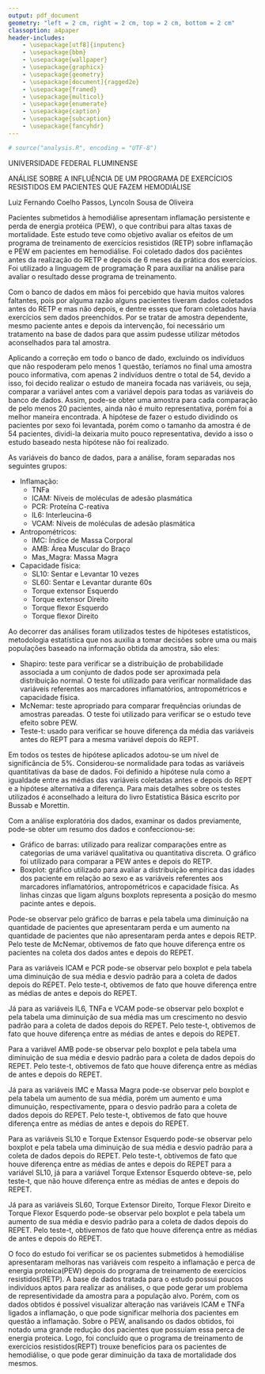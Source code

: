 ```yaml
---
output: pdf_document
geometry: "left = 2 cm, right = 2 cm, top = 2 cm, bottom = 2 cm"
classoption: a4paper
header-includes:
    - \usepackage[utf8]{inputenc}
    - \usepackage{bbm}
    - \usepackage{wallpaper}
    - \usepackage{graphicx}
    - \usepackage{geometry}
    - \usepackage[document]{ragged2e}
    - \usepackage{framed}
    - \usepackage{multicol}
    - \usepackage{enumerate}
    - \usepackage{caption}
    - \usepackage{subcaption}
    - \usepackage{fancyhdr}
---
```


```r
# source("analysis.R", encoding = "UTF-8")
```

\fontsize{12}{12}\selectfont

\centering

\begin{figure}[ht!]
\centering
\includegraphics[width=0.15\textwidth]{../man/figures/uff_brasao.png}
\end{figure}

UNIVERSIDADE FEDERAL FLUMINENSE

\vspace*{5 cm}
ANÁLISE SOBRE A INFLUÊNCIA DE UM PROGRAMA DE EXERCÍCIOS RESISTIDOS EM PACIENTES QUE FAZEM HEMODIÁLISE

\vspace*{5 cm}
Luiz Fernando Coelho Passos, Lyncoln Sousa de Oliveira



\newpage

\setcounter{page}{1}

\justifying 

\renewcommand*\contentsname{Sumário}
\tableofcontents



\newpage

\section{Resumo}

Pacientes submetidos à hemodiálise apresentam inflamação persistente e perda de energia protéica (PEW), o que contribui para altas taxas de mortalidade. Este estudo teve como objetivo avaliar os efeitos de um programa de treinamento de exercícios resistidos (RETP) sobre inflamação e PEW em pacientes em hemodiálise. Foi coletado dados dos paciêntes antes da realização do RETP e depois de 6 meses da prática dos exercícios. Foi utilizado a linguagem de programação R para auxiliar na análise para avaliar o resultado desse programa de treinamento. 


\newpage

\section{Metodologia}

Com o banco de dados em mãos foi percebido que havia muitos valores faltantes, pois por alguma razão alguns pacientes tiveram dados coletados antes do RETP e mas não depois, e dentre esses que foram coletados havia exercícios sem dados preenchidos. Por se tratar de amostra dependente, mesmo paciente antes e depois da intervenção, foi necessário um tratamento na base de dados para que assim pudesse utilizar métodos aconselhados para tal amostra. 

Aplicando a correção em todo o banco de dado, excluindo os indivíduos que não respoderam pelo menos 1 questão, teríamos no final uma amostra pouco informativa, com apenas 2 indivíduos dentre o total de 54, devido a isso, foi decido realizar o estudo de maneira focada nas variáveis, ou seja, comparar a variável antes com a variável depois para todas as variáveis do banco de dados. Assim, pode-se obter uma amostra para cada comparação de pelo menos 20 pacientes, ainda não é muito representativa, porém foi a melhor maneira encontrada. A hipótese de fazer o estudo dividindo os pacientes por sexo foi levantada, porém como o tamanho da amostra é de 54 pacientes, dividi-la deixaria muito pouco representativa, devido a isso o estudo baseado nesta hipótese não foi realizado.

As variáveis do banco de dados, para a análise, foram separadas nos seguintes grupos:

* Inflamação: 
    + TNFa
    + ICAM: Níveis de moléculas de adesão plasmática
    + PCR: Proteína C-reativa
    + IL6: Interleucina-6
    + VCAM: Níveis de moléculas de adesão plasmática
    
* Antropométricos: 
    + IMC: Índice de Massa Corporal
    + AMB: Área Muscular do Braço
    + Mas_Magra: Massa Magra

* Capacidade física: 
    + SL10: Sentar e Levantar 10 vezes
    + SL60: Sentar e Levantar durante 60s
    + Torque extensor Esquerdo
    + Torque extensor Direito
    + Torque flexor Esquerdo
    + Torque flexor Direito

Ao decorrer das análises foram utilizados testes de hipóteses estatísticos, metodologia estatística que nos auxilia a tomar decisões sobre uma ou mais populações baseado na informação obtida da amostra, são eles:

* Shapiro: teste para verificar se a distribuição de probabilidade associada a um conjunto de dados pode ser aproximada pela distribuição normal. O teste foi utilizado para verificar normalidade das variáveis referentes aos marcadores inflamatórios, antropométricos e capacidade física.
* McNemar: teste apropriado para comparar frequências oriundas de amostras pareadas. O teste foi utilizado para verificar se o estudo teve efeito sobre PEW.
* Teste-t: usado para verificar se houve diferença da média das variáveis antes do REPT para a mesma variável depois do REPT. 

Em todos os testes de hipótese aplicados adotou-se um nível de significância de 5%. Considerou-se normalidade para todas as variáveis quantitativas da base de dados. Foi definido a hipótese nula como a igualdade entre as médias das variáveis coletadas antes e depois do REPT e a hipótese alternativa a diferença. Para mais detalhes sobre os testes utilizados é aconselhado a leitura do livro Estatística Básica escrito por Bussab e Morettin.

Com a análise exploratória dos dados, examinar os dados previamente, pode-se obter um resumo dos dados e confeccionou-se:

* Gráfico de barras: utilizado para realizar comparações entre as categorias de uma variável qualitativa ou quantitativa discreta. O gráfico foi utilizado para comparar a PEW antes e depois do RETP.
* Boxplot: gráfico utilizado para avaliar a distribuição empírica das idades dos paciente em relação ao sexo e as variáveis referentes aos marcadores inflamatórios, antropométricos e capacidade física. As linhas cinzas que ligam alguns boxplots representa a posição do mesmo pacinte antes e depois.


\begin{figure}[ht!]
\centering
\includegraphics[width=0.6\textwidth]{../man/figures/boxplot_explicao.png}
\caption{Explicação sobre o boxplot.}
\end{figure}



\newpage

\section{Resultados}

\subsection{Perda de Energia Protéica - PEW}

\begin{table}[ht!]
\centering
\includegraphics[width=1\textwidth]{../man/figures/tabela_pew.png}
\caption{Marcador PEW}
\end{table}

Pode-se observar pelo gráfico de barras e pela tabela uma diminuição na quantidade de pacientes que apresentaram perda e um aumento na quantidade de pacientes que não apresentaram perda antes e depois RETP. Pelo teste de McNemar, obtivemos de fato que houve diferença entre os pacientes na coleta dos dados antes e depois do REPET. 



\subsection{Marcadores de Inflamação}

\begin{table}[ht!]
\centering
\includegraphics[width=1\textwidth]{../man/figures/tabela_inflamacao.png}
\caption{Marcadores de Inflamação}
\end{table}

Para as variáveis ICAM e PCR pode-se observar pelo boxplot e pela tabela uma diminuição de sua média e desvio padrão para a coleta de dados depois do REPET. Pelo teste-t, obtivemos de fato que houve diferença entre as médias de antes e depois do REPET. 

Já para as variáveis IL6, TNFa e VCAM pode-se observar pelo boxplot e pela tabela uma diminuição de sua média mas um crescimento no desvio padrão para a coleta de dados depois do REPET. Pelo teste-t, obtivemos de fato que houve diferença entre as médias de antes e depois do REPET. 


\newpage

\subsection{Marcadores Antropométricos}

\begin{table}[ht!]
\centering
\includegraphics[width=1\textwidth]{../man/figures/tabela_antropometricos.png}
\caption{Marcadores Antropométricos}
\end{table}

Para a variável AMB pode-se observar pelo boxplot e pela tabela uma diminuição de sua média e desvio padrão para a coleta de dados depois do REPET. Pelo teste-t, obtivemos de fato que houve diferença entre as médias de antes e depois do REPET. 

Já para as variáveis IMC e Massa Magra pode-se observar pelo boxplot e pela tabela um aumento de sua média, porém um aumento e uma dimunuição, respectivamente, ppara o desvio padrão para a coleta de dados depois do REPET. Pelo teste-t, obtivemos de fato que houve diferença entre as médias de antes e depois do REPET. 



\subsection{Marcadores de Capacidade Física}

\begin{table}[ht!]
\centering
\includegraphics[width=1\textwidth]{../man/figures/tabela_cf.png}
\caption{Marcadores de Capacidade Física}
\end{table}

Para as variáveis SL10 e Torque Extensor Esquerdo pode-se observar pelo boxplot e pela tabela uma diminuição de sua média e desvio padrão para a coleta de dados depois do REPET. Pelo teste-t, obtivemos de fato que houve diferença entre as médias de antes e depois do REPET para a variável SL10, já para a variável Torque Extensor Esquerdo obteve-se, pelo teste-t, que não houve diferença entre as médias de antes e depois do REPET.

Já para as variáveis SL60, Torque Extensor Direito, Torque Flexor Direito e Torque Flexor Esquerdo pode-se observar pelo boxplot e pela tabela um aumento de sua média e desvio padrão para a coleta de dados depois do REPET. Pelo teste-t, obtivemos de fato que houve diferença entre as médias de antes e depois do REPET. 



\newpage

\section{Conclusão}

O foco do estudo foi verificar se os pacientes submetidos à hemodiálise apresentaram melhoras nas variáveis com respeito a inflamação e perca de energia proteica(PEW)  depois do programa de treinamento de exercícios resistidos(RETP). 
A base de dados  tratada para o estudo possui poucos indivíduos aptos para realizar as análises, o que pode gerar um problema de representividade da amostra para a população alvo.  Porém, com os dados obtidos é possível visualizar alteração nas variáveis  ICAM e TNFa ligados a inflamação, o que pode significar melhoria dos pacientes em questão a inflamação. 
Sobre o PEW, analisando os dados obtidos, foi notado uma grande redução dos pacientes que possuíam essa perca de energia proteica.
Logo, foi concluído que o programa de treinamento de exercícios resistidos(REPT) trouxe benefícios para os pacientes de hemodiálise, o que pode gerar diminuição da taxa de mortalidade dos mesmos.



\newpage

\section{Anexo}

\begin{figure}[ht!]
\centering
\includegraphics[width=0.65\textwidth]{../man/figures/graf_idade_sexo.png}
\caption{Idade dos pacientes por Sexo.}
\end{figure}



\subsection{Perda de Energia Protéica - PEW}

\begin{figure}[ht!]
\centering
\includegraphics[width=0.85\textwidth]{../man/figures/pew.png}
\caption{Presença da PEW antes e depois do RETP.}
\end{figure}


\newpage

\subsection{Marcadores de Inflamação}

\begin{figure}[ht!]
\centering
\begin{minipage}{.5\textwidth}
  \centering
  \includegraphics[width=1\linewidth]{../man/figures/TNFa.png}
  \captionof{figure}{??}
  \label{fig:TNFa}
\end{minipage}%
\begin{minipage}{.5\textwidth}
  \centering
  \includegraphics[width=1\linewidth]{../man/figures/ICAM.png}
  \captionof{figure}{??}
  \label{fig:ICAM}
\end{minipage}
\end{figure}

\begin{figure}[ht!]
\centering
\begin{minipage}{.5\textwidth}
  \centering
  \includegraphics[width=1\linewidth]{../man/figures/PCR.png}
  \captionof{figure}{??}
  \label{fig:PCR}
\end{minipage}%
\begin{minipage}{.5\textwidth}
  \centering
  \includegraphics[width=1\linewidth]{../man/figures/IL6.png}
  \captionof{figure}{??}
  \label{fig:IL6}
\end{minipage}
\end{figure}

\newpage

\begin{figure}[ht!]
\centering
\begin{minipage}{.5\textwidth}
  \centering
  \includegraphics[width=1\linewidth]{../man/figures/VCAM.png}
  \captionof{figure}{??}
  \label{fig:VCAM}
\end{minipage}%
\end{figure}




\subsection{Marcadores Antropométricos}


\begin{figure}[ht!]
\centering
\begin{minipage}{.5\textwidth}
  \centering
  \includegraphics[width=1\linewidth]{../man/figures/IMC.png}
  \captionof{figure}{??}
  \label{fig:IMC}
\end{minipage}%
\begin{minipage}{.5\textwidth}
  \centering
  \includegraphics[width=1\linewidth]{../man/figures/AMB.png}
  \captionof{figure}{??}
  \label{fig:AMB}
\end{minipage}
\end{figure}

\newpage

\begin{figure}[ht!]
\centering
\begin{minipage}{.5\textwidth}
  \centering
  \includegraphics[width=1\linewidth]{../man/figures/Massa Magra.png}
  \captionof{figure}{??}
  \label{fig:Massa Magra}
\end{minipage}%
\end{figure}




\subsection{Marcadores de Capacidade Física}

\begin{figure}[ht!]
\centering
\begin{minipage}{.5\textwidth}
  \centering
  \includegraphics[width=1\linewidth]{../man/figures/SL10.png}
  \captionof{figure}{??}
  \label{fig:SL10}
\end{minipage}%
\begin{minipage}{.5\textwidth}
  \centering
  \includegraphics[width=1\linewidth]{../man/figures/SL60.png}
  \captionof{figure}{??}
  \label{fig:SL60}
\end{minipage}
\end{figure}

\newpage

\begin{figure}[ht!]
\centering
\begin{minipage}{.5\textwidth}
  \centering
  \includegraphics[width=1\linewidth]{../man/figures/Torque Extensor Esquerdo.png}
  \captionof{figure}{??}
  \label{fig:Torque Extensor Esquerdo}
\end{minipage}%
\begin{minipage}{.5\textwidth}
  \centering
  \includegraphics[width=1\linewidth]{../man/figures/Torque Extensor Direito.png}
  \captionof{figure}{??}
  \label{fig:Torque Extensor Direito}
\end{minipage}
\end{figure}

\begin{figure}[ht!]
\centering
\begin{minipage}{.5\textwidth}
  \centering
  \includegraphics[width=1\linewidth]{../man/figures/Torque Flexor Esquerdo.png}
  \captionof{figure}{??}
  \label{fig:Torque Flexor Esquerdo}
\end{minipage}%
\begin{minipage}{.5\textwidth}
  \centering
  \includegraphics[width=1\linewidth]{../man/figures/Torque Flexor Direito.png}
  \captionof{figure}{??}
  \label{fig:Torque Flexor Direito}
\end{minipage}
\end{figure}



\newpage

\section{Referências}


\begin{enumerate}

\item http://www.portalaction.com.br/inferencia/64-teste-de-shapiro-wilk
\item http://www.portalaction.com.br/tabela-de-contingencia/teste-de-mcnemar-para-frequencias-correlacionadas
\item https://www.inf.ufsc.br/~andre.zibetti/probabilidade/teste-de-hipoteses.html
\item http://www.portalaction.com.br/estatistica-basica/14-grafico-de-barras
\item http://www.portalaction.com.br/estatistica-basica/31-boxplot
\item BUSSAB, W; MORETTIN, P. Estatística Básica: 9. ed. Editora Saraiva, 2017.
\item R Core Team (2019). R: A language and environment for statistical computing. R
  Foundation for Statistical Computing, Vienna, Austria. URL https://www.r-project.org/.
\item Hadley Wickham and Evan Miller (2018). haven: Import and Export
  'SPSS', 'Stata' and 'SAS' Files. R package version 1.1.2.
  https://CRAN.R-project.org/package=haven
\item Hadley Wickham, Romain François, Lionel Henry and Kirill Müller
  (2018). dplyr: A Grammar of Data Manipulation. R package version
  0.7.6. https://CRAN.R-project.org/package=dplyr
\item Stefan Milton Bache and Hadley Wickham (2014). magrittr: A
  Forward-Pipe Operator for R. R package version 1.5.
  https://CRAN.R-project.org/package=magrittr
\item H. Wickham. ggplot2: Elegant Graphics for Data Analysis.
  Springer-Verlag New York, 2016.
\item Baptiste Auguie (2017). gridExtra: Miscellaneous Functions for "Grid"
  Graphics. R package version 2.3.
  https://CRAN.R-project.org/package=gridExtra
\item Hadley Wickham and Lionel Henry (2018). tidyr: Easily Tidy Data with
  'spread()' and 'gather()' Functions. R package version 0.8.1.
  https://CRAN.R-project.org/package=tidyr
\item Alboukadel Kassambara (2018). ggpubr: 'ggplot2' Based Publication
  Ready Plots. R package version 0.2.
  https://CRAN.R-project.org/package=ggpubr
\item Lionel Henry and Hadley Wickham (2018). purrr: Functional Programming
  Tools. R package version 0.2.5.
  https://CRAN.R-project.org/package=purrr
\item David Gohel (2018). flextable: Functions for Tabular Reporting. R
  package version 0.4.4. https://CRAN.R-project.org/package=flextable
\item Hadley Wickham (2019). stringr: Simple, Consistent Wrappers for
  Common String Operations. R package version 1.4.0.
  https://CRAN.R-project.org/package=stringr
\item Luiz Passos (2019). pacotin: Trying to make your life easier. R
  package version 0.0.0.9000.

\end{enumerate}


























